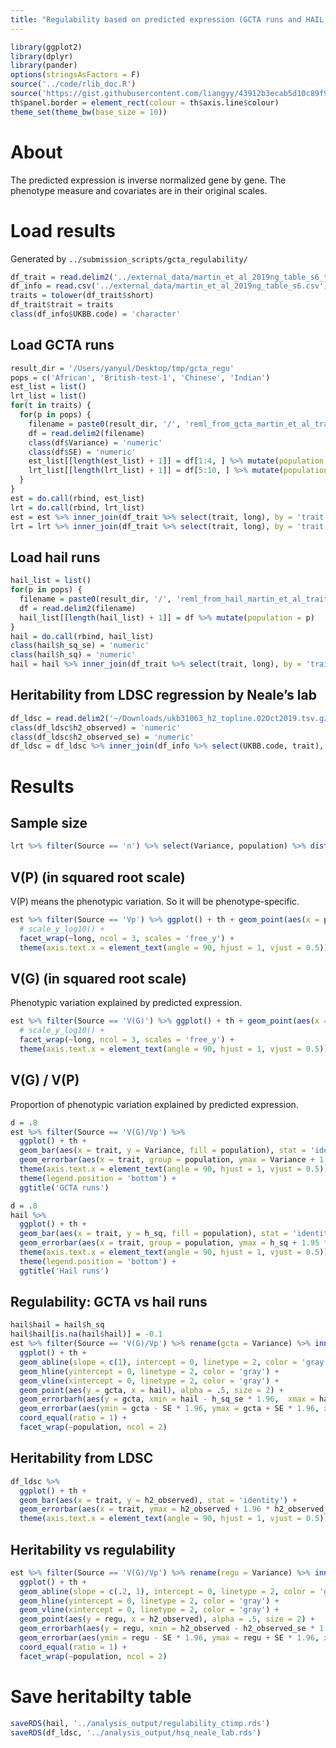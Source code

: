 ```yaml
---
title: "Regulability based on predicted expression (GCTA runs and HAIL runs)"
---
```


```r
library(ggplot2)
library(dplyr)
library(pander)
options(stringsAsFactors = F)
source('../code/rlib_doc.R')
source('https://gist.githubusercontent.com/liangyy/43912b3ecab5d10c89f9d4b2669871c9/raw/8151c6fe70e3d4ee43d9ce340ecc0eb65172e616/my_ggplot_theme.R')
th$panel.border = element_rect(colour = th$axis.line$colour)
theme_set(theme_bw(base_size = 10))
```

# About

The predicted expression is inverse normalized gene by gene.
The phenotype measure and covariates are in their original scales.

# Load results

Generated by `../submission_scripts/gcta_regulability/`

```r
df_trait = read.delim2('../external_data/martin_et_al_2019ng_table_s6_trait_description.tsv', sep = '\t', header = T)
df_info = read.csv('../external_data/martin_et_al_2019ng_table_s6.csv') %>% mutate(trait = tolower(Trait))
traits = tolower(df_trait$short)
df_trait$trait = traits
class(df_info$UKBB.code) = 'character'
```

## Load GCTA runs

```r
result_dir = '/Users/yanyul/Desktop/tmp/gcta_regu'
pops = c('African', 'British-test-1', 'Chinese', 'Indian')
est_list = list()
lrt_list = list()
for(t in traits) {
  for(p in pops) {
    filename = paste0(result_dir, '/', 'reml_from_gcta_martin_et_al_traits_x_ctimp_Whole_Blood_x_', p, '_x_', t, '.hsq') 
    df = read.delim2(filename)
    class(df$Variance) = 'numeric' 
    class(df$SE) = 'numeric' 
    est_list[[length(est_list) + 1]] = df[1:4, ] %>% mutate(population = p, trait = t)
    lrt_list[[length(lrt_list) + 1]] = df[5:10, ] %>% mutate(population = p, trait = t)
  }
}
est = do.call(rbind, est_list)
lrt = do.call(rbind, lrt_list)
est = est %>% inner_join(df_trait %>% select(trait, long), by = 'trait')
lrt = lrt %>% inner_join(df_trait %>% select(trait, long), by = 'trait')
```

## Load hail runs

```r
hail_list = list()
for(p in pops) {
  filename = paste0(result_dir, '/', 'reml_from_hail_martin_et_al_traits_x_ctimp_Whole_Blood_x_', p, '.tsv') 
  df = read.delim2(filename)
  hail_list[[length(hail_list) + 1]] = df %>% mutate(population = p)
}
hail = do.call(rbind, hail_list)
class(hail$h_sq_se) = 'numeric'
class(hail$h_sq) = 'numeric'
hail = hail %>% inner_join(df_trait %>% select(trait, long), by = 'trait')
```

## Heritability from LDSC regression by Neale's lab

```r
df_ldsc = read.delim2('~/Downloads/ukb31063_h2_topline.02Oct2019.tsv.gz') %>% mutate(ukbb_code = unlist(lapply(strsplit(phenotype, '_'), function(x){x[1]}))) %>% filter(ukbb_code %in% df_info$UKBB.code)
class(df_ldsc$h2_observed) = 'numeric'
class(df_ldsc$h2_observed_se) = 'numeric'
df_ldsc = df_ldsc %>% inner_join(df_info %>% select(UKBB.code, trait), by = c('ukbb_code' = 'UKBB.code'))
```

# Results

## Sample size

```r
lrt %>% filter(Source == 'n') %>% select(Variance, population) %>% distinct() %>% pander
```

## V(P) (in squared root scale)

V(P) means the phenotypic variation.
So it will be phenotype-specific.

```r
est %>% filter(Source == 'Vp') %>% ggplot() + th + geom_point(aes(x = population, y = sqrt(Variance))) + 
  # scale_y_log10() + 
  facet_wrap(~long, ncol = 3, scales = 'free_y') + 
  theme(axis.text.x = element_text(angle = 90, hjust = 1, vjust = 0.5))
```

## V(G) (in squared root scale)

Phenotypic variation explained by predicted expression.

```r
est %>% filter(Source == 'V(G)') %>% ggplot() + th + geom_point(aes(x = population, y = sqrt(Variance))) + 
  # scale_y_log10() + 
  facet_wrap(~long, ncol = 3, scales = 'free_y') + 
  theme(axis.text.x = element_text(angle = 90, hjust = 1, vjust = 0.5))
```

## V(G) / V(P) 

Proportion of phenotypic variation explained by predicted expression.

```r
d = .8
est %>% filter(Source == 'V(G)/Vp') %>% 
  ggplot() + th + 
  geom_bar(aes(x = trait, y = Variance, fill = population), stat = 'identity', , position = position_dodge(d)) + 
  geom_errorbar(aes(x = trait, group = population, ymax = Variance + 1.95 * SE, ymin = Variance - 1.96 * SE), position = position_dodge(d), width = .2) +
  theme(axis.text.x = element_text(angle = 90, hjust = 1, vjust = 0.5)) + 
  theme(legend.position = 'bottom') + 
  ggtitle('GCTA runs')
```

```r
d = .8
hail %>% 
  ggplot() + th + 
  geom_bar(aes(x = trait, y = h_sq, fill = population), stat = 'identity', position = position_dodge(d)) + 
  geom_errorbar(aes(x = trait, group = population, ymax = h_sq + 1.95 * h_sq_se, ymin = h_sq - 1.96 * h_sq_se), position = position_dodge(d), width = .2) +
  theme(axis.text.x = element_text(angle = 90, hjust = 1, vjust = 0.5)) + 
  theme(legend.position = 'bottom') + 
  ggtitle('Hail runs')
```

## Regulability: GCTA vs hail runs

```r
hail$hail = hail$h_sq
hail$hail[is.na(hail$hail)] = -0.1
est %>% filter(Source == 'V(G)/Vp') %>% rename(gcta = Variance) %>% inner_join(hail, by = c('trait', 'population')) %>% 
  ggplot() + th +
  geom_abline(slope = c(1), intercept = 0, linetype = 2, color = 'gray') +
  geom_hline(yintercept = 0, linetype = 2, color = 'gray') + 
  geom_vline(xintercept = 0, linetype = 2, color = 'gray') +
  geom_point(aes(y = gcta, x = hail), alpha = .5, size = 2) + 
  geom_errorbarh(aes(y = gcta, xmin = hail - h_sq_se * 1.96,  xmax = hail + h_sq_se * 1.96), alpha = .5) +
  geom_errorbar(aes(ymin = gcta - SE * 1.96, ymax = gcta + SE * 1.96, x = hail), alpha = .5) + 
  coord_equal(ratio = 1) + 
  facet_wrap(~population, ncol = 2)
```

## Heritability from LDSC

```r
df_ldsc %>% 
  ggplot() + th +
  geom_bar(aes(x = trait, y = h2_observed), stat = 'identity') +
  geom_errorbar(aes(x = trait, ymax = h2_observed + 1.96 * h2_observed_se, ymin = h2_observed - 1.96 * h2_observed_se), width = .1) +
  theme(axis.text.x = element_text(angle = 90, hjust = 1, vjust = 0.5))
```

## Heritability vs regulability

```r
est %>% filter(Source == 'V(G)/Vp') %>% rename(regu = Variance) %>% inner_join(df_ldsc, by = 'trait') %>% 
  ggplot() + th +
  geom_abline(slope = c(.2, 1), intercept = 0, linetype = 2, color = 'gray') + 
  geom_hline(yintercept = 0, linetype = 2, color = 'gray') + 
  geom_vline(xintercept = 0, linetype = 2, color = 'gray') +
  geom_point(aes(y = regu, x = h2_observed), alpha = .5, size = 2) + 
  geom_errorbarh(aes(y = regu, xmin = h2_observed - h2_observed_se * 1.96,  xmax = h2_observed + h2_observed_se * 1.96), alpha = .5) +
  geom_errorbar(aes(ymin = regu - SE * 1.96, ymax = regu + SE * 1.96, x = h2_observed), alpha = .5) + 
  coord_equal(ratio = 1) + 
  facet_wrap(~population, ncol = 2)
```

# Save heritabilty table

```r
saveRDS(hail, '../analysis_output/regulability_ctimp.rds')
saveRDS(df_ldsc, '../analysis_output/hsq_neale_lab.rds')
```

